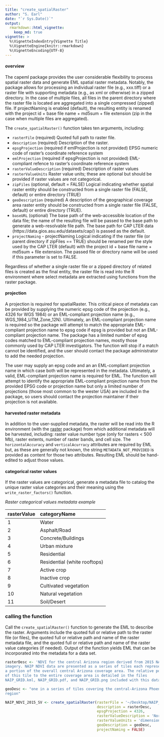 ```yaml
---
title: "create_spatialRaster"
author: "S. Earl"
date: "`r Sys.Date()`"
output: 
  rmarkdown::html_vignette:
    keep_md: true
vignette: >
  %\VignetteIndexEntry{Vignette Title}
  %\VignetteEngine{knitr::rmarkdown}
  %\VignetteEncoding{UTF-8}
---
```


#### overview

The capeml package provides the user considerable flexibility to process spatial
raster data and generate EML spatial raster metadata. Notably, the package
allows for processing an individual raster file (e.g., xxx.tiff) or a raster
file with supporting metadata (e.g., as xml or otherwise) in a zipped directory.
In the case of multiple files, all files in the parent directory where the
raster file is located are aggregated into a single compressed (zipped) file. If
projectNaming is enabled (default), the resulting entity is renamed with the
project id + base file name + md5sum + file extension (zip in the case when
multiple files are aggregated).

The `create_spatialRaster()` function takes ten arguments, including:

- `rasterFile` (required) Quoted full path to raster file.
- `description` (required) Description of the raster.
- `epsgProjection` (required if emlProjection is not provided) EPSG numeric code
of raster's coordinate reference system
- `emlProjection` (required if epsgProjection is not provided) EML-compliant
refence to raster's coordinate reference system
- `rasterValueDescription` (required) Description of raster values
- `rasterValueUnits` Raster value units; these are optional but should be
provided if raster values are not categorical.
- `zipFiles` (optional, default = FALSE) Logical indicating whether spatial
raster entity should be constructed from a single raster file (FALSE, default)
or entire directory (TRUE)
- `geoDescription` (required) A description of the geographical coverage area
raster entity should be constructed from a single raster file (FALSE, default)
or entire directory (TRUE).
- `baseURL` (optional) The base path of the web-accessible location of the data
file; the name of the resulting file will be passed to the base path to generate
a web-resolvable file path. The base path for CAP LTER data
(https://data.gios.asu.edu/datasets/cap/) is passed as the default.
- `projectNaming` - projectNaming Logical indicating if the raster file (or
parent directory if zipFiles == TRUE) should be renamed per the style used by
the CAP LTER (default) with the project id + base file name + md5sum + file
extension. The passed file or directory name will be used if this parameter is
set to FALSE.

Regardless of whether a single raster file or a zipped directory of related
files is created as the final entity, the raster file is read into the R
environment where select metadata are extracted using functions from the raster
package.

#### projection

A projection is required for spatialRaster. This critical piece of metadata can
be provided by supplying the numeric epsg code of the projection (e.g., 4326 for
WGS 1984) or an EML-compliant projection name (e.g., WGS_1984_UTM_Zone_12N).
Ultimately, an EML-compliant projection name is required so the package will
attempt to match the appropriate EML-compliant projection name to epsg code if
epsg is provided but not an EML-compliant projection name. The package has a
limited number of epsg codes matched to EML-compliant projection names, mostly
those commonly used by CAP LTER investigators. The function will stop if a match
cannot be identified, and the user should contact the package administrator to
add the needed projection.

The user may supply an epsg code and an an EML-compliant projection name in
which case both will be represented in the metadata. Ultimately, a valid,
EML-compliant projection name is required for EML. The function will attempt to
identify the appropriate EML-compliant projection name from the provided EPSG
code or projection name but only a limited number of projections (those most
common to the wester USA) are included in the package, so users should contact
the projection maintainer if their projection is not available.

#### harvested raster metadata

In addition to the user-supplied metadata, the raster will be read into the R
environment (with the
[raster](https://cran.r-project.org/web/packages/raster/index.html) package)
from which additional metadata will be harvested, including: raster value number
type (only for rasters < 500 Mb), raster extents, number of raster bands, and
cell size. The `horizontalAccuracy` and `verticalAcurracy` attributes are
required by EML but, as these are generally not known, the string
`METADATA_NOT_PROVIDED` is provided as content for those two attributes.
Resulting EML should be hand-edited to adjust those values.

#### categorical raster values

If the raster values are categorical, generate a metadata file to catalog the
unique raster value categories and their meaning using the
`write_raster_factors()` function.

*Raster categorical values metadata example*

|rasterValue | categoryName |
|:-----------|:-------------|
|1 | Water |
|2 | Asphalt/Road |
|3 | Concrete/Buildings |
|4 | Urban mixture |
|5 | Residential |
|6 | Residential (white rooftops) |
|7 | Active crop |
|8 | Inactive crop |
|9 | Cultivated vegetation |
|10 | Natural vegetation |
|11 | Soil/Desert |


### calling the function

Call the `create_spatialRaster()` function to generate the EML to describe the raster. Arguments include the quoted full or relative path to the raster file (or files), the quoted full or relative path and name of the raster metadata file, and the quoted full or relative path and name of the raster value categories (if needed). Output of the function yields EML that can be incorporated into the metadata for a data set.

```r

rasterDesc <- 'NDVI for the central Arizona region derived from 2015 NAIP
imagery. NAIP NDVI data are presented as a series of tiles each representing
a portion of the overall central Arizona coverage area. The relative position
of this tile to the entire coverage area is detailed in the files
NAIP_GRID.kml, NAIP_GRID.pdf, and NAIP_GRID.png included with this data set.'

geoDesc <- "one in a series of tiles covering the central-Arizona Phoenix
region"

NAIP_NDVI_2015_SV <- create_spatialRaster(rasterFile = '~/Desktop/NAIP_NDVI_2015.tiff',
                                          description = rasterDesc,
                                          epsgProjection = 4326,
                                          rasterValueDescription = 'Normalized Difference Vegetation Index (NDVI)',
                                          rasterValueUnits = 'dimensionless',
                                          geoDescription = geoDesc,
                                          projectNaming = FALSE)

```

